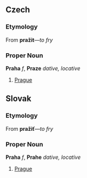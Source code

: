== Czech ==
=== Etymology ===
From '''pražit'''&mdash;''to fry''
=== Proper Noun ===
'''Praha''' ''f'', '''Praze''' ''dative, locative''
# [[Prague]]
== Slovak ==
=== Etymology ===
From '''pražiť'''&mdash;''to fry''
=== Proper Noun ===
'''Praha''' ''f'', '''Prahe''' ''dative, locative''
# [[Prague]]